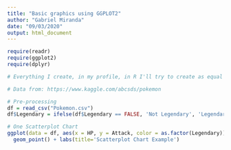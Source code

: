 ---
title: "Basic graphics using GGPLOT2"
author: "Gabriel Miranda"
date: "09/03/2020"
output: html_document
---
```{r}

require(readr)
require(ggplot2)
require(dplyr)

```

```{r}
# Everything I create, in my profile, in R I'll try to create as equal as possible in Python.

# Data from: https://www.kaggle.com/abcsds/pokemon
```

```{r}
# Pre-processing
df = read_csv("Pokemon.csv")
df$Legendary = ifelse(df$Legendary == FALSE, 'Not Legendary', 'Legendary')
```
```{r}
# One Scatterplot Chart
ggplot(data = df, aes(x = HP, y = Attack, color = as.factor(Legendary))) + xlim(c(0, 300)) + ylim(c(0, 200)) +
  geom_point() + labs(title='Scatterplot Chart Example')

```

